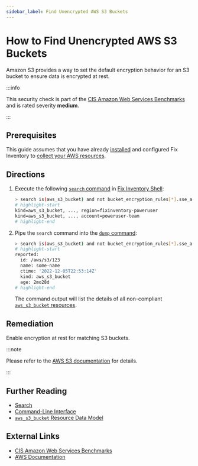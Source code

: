 ```yaml
---
sidebar_label: Find Unencrypted AWS S3 Buckets
---
```


# How to Find Unencrypted AWS S3 Buckets

Amazon S3 provides a way to set the default encryption behavior for an S3 bucket to ensure data is encrypted at rest.

:::info

This security check is part of the [CIS Amazon Web Services Benchmarks](https://cisecurity.org/benchmark/amazon_web_services) and is rated severity **medium**.

:::

## Prerequisites

This guide assumes that you have already [installed](../../../getting-started/install/index.mdx) and configured Fix Inventory to [collect your AWS resources](../../../how-to-guides/data-sources/collect-aws-resource-data.mdx).

## Directions

1. Execute the following [`search` command](../../../reference/cli/search.mdx) in [Fix Inventory Shell](../../../reference/components/shell.mdx):

   ```bash
   > search is(aws_s3_bucket) and not bucket_encryption_rules[*].sse_algorithm!=null
   # highlight-start
   ​kind=aws_s3_bucket, ..., region=fixinventory-poweruser
   ​kind=aws_s3_bucket, ..., account=poweruser-team
   # highlight-end
   ```

2. Pipe the `search` command into the [`dump` command](../../../reference/cli/dump.mdx):

   ```bash
   > search is(aws_s3_bucket) and not bucket_encryption_rules[*].sse_algorithm!=null | dump
   # highlight-start
   ​reported:
   ​  id: /aws/s3/123
   ​  name: some-name
   ​  ctime: '2022-12-05T22:53:14Z'
   ​  kind: aws_s3_bucket
   ​  age: 2mo28d
   # highlight-end
   ```

   The command output will list the details of all non-compliant [`aws_s3_bucket` resources](../../../reference/unified-data-model/aws.mdx#aws_s3_bucket).

## Remediation

Enable encryption at rest for matching S3 buckets.

:::note

Please refer to the [AWS S3 documentation](https://aws.amazon.com/blogs/security/how-to-prevent-uploads-of-unencrypted-objects-to-amazon-s3) for details.

:::

## Further Reading

- [Search](../../../reference/search/index.mdx)
- [Command-Line Interface](../../../reference/cli/index.mdx)
- [`aws_s3_bucket` Resource Data Model](../../../reference/unified-data-model/aws.mdx#aws_s3_bucket)

## External Links

- [CIS Amazon Web Services Benchmarks](https://cisecurity.org/benchmark/amazon_web_services)
- [AWS Documentation](https://aws.amazon.com/blogs/security/how-to-prevent-uploads-of-unencrypted-objects-to-amazon-s3)
